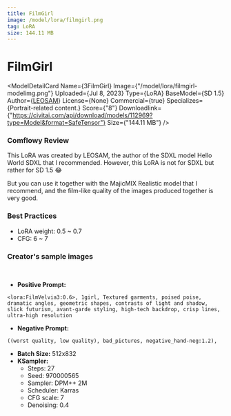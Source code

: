 ```yaml
---
title: FilmGirl
image: /model/lora/filmgirl.png
tag: LoRA
size: 144.11 MB
---
```


# FilmGirl

<ModelDetailCard 
  Name={<span>3FilmGirl</span>}
  Image={"/model/lora/filmgirl-modelimg.png"}
  Uploaded={<span>Jul 8, 2023</span>}
  Type={<span>LoRA</span>}
  BaseModel={<span>SD 1.5</span>}
  Author={<a href="https://civitai.com/user/LEOSAM">LEOSAM</a>}
  License={<span>None</span>}
  Commercial={true}
  Specializes={<span>Portrait-related content.</span>}
  Score={"8"}
  Downloadlink={"https://civitai.com/api/download/models/112969?type=Model&format=SafeTensor"}
  Size={"144.11 MB"}
/>

### Comflowy Review
This LoRA was created by LEOSAM, the author of the SDXL model Hello World SDXL that I recommended. However, this LoRA is not for SDXL but rather for SD 1.5 😂

But you can use it together with the MajicMIX Realistic model that I recommend, and the film-like quality of the images produced together is very good.

### Best Practices
* LoRA weight: 0.5 ~ 0.7
* CFG: 6 ~ 7

### Creator's sample images
<br/>
<PhotoProvider>
  <PhotoView src="/model/lora/007.png">
    <img src="/model/lora/007.png" alt="" className='rounded-lg'/>
  </PhotoView>
</PhotoProvider>

* **Positive Prompt:** 
```plaintext
<lora:FilmVelvia3:0.6>, 1girl, Textured garments, poised poise, dramatic angles, geometric shapes, contrasts of light and shadow, slick futurism, avant-garde styling, high-tech backdrop, crisp lines, ultra-high resolution
```
* **Negative Prompt:** 
```plaintext
((worst quality, low quality), bad_pictures, negative_hand-neg:1.2),
```
* **Batch Size:** 512x832
* **KSampler:**
  * Steps: 27
  * Seed: 970000565
  * Sampler: DPM++ 2M
  * Scheduler: Karras
  * CFG scale: 7
  * Denoising: 0.4